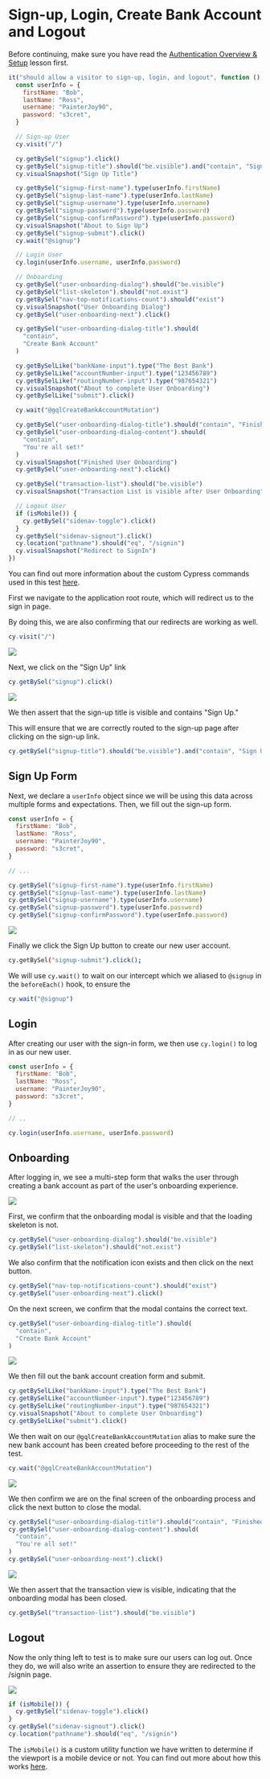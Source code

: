 # Sign-up, Login, Create Bank Account and Logout

Before continuing, make sure you have read the [Authentication Overview & Setup](Authentication%20Overview%20&%20Setup%203f4e2a27b6434a27bdadcd217d85397b.md) lesson first.

```js
it("should allow a visitor to sign-up, login, and logout", function () {
  const userInfo = {
    firstName: "Bob",
    lastName: "Ross",
    username: "PainterJoy90",
    password: "s3cret",
  }

  // Sign-up User
  cy.visit("/")

  cy.getBySel("signup").click()
  cy.getBySel("signup-title").should("be.visible").and("contain", "Sign Up")
  cy.visualSnapshot("Sign Up Title")

  cy.getBySel("signup-first-name").type(userInfo.firstName)
  cy.getBySel("signup-last-name").type(userInfo.lastName)
  cy.getBySel("signup-username").type(userInfo.username)
  cy.getBySel("signup-password").type(userInfo.password)
  cy.getBySel("signup-confirmPassword").type(userInfo.password)
  cy.visualSnapshot("About to Sign Up")
  cy.getBySel("signup-submit").click()
  cy.wait("@signup")

  // Login User
  cy.login(userInfo.username, userInfo.password)

  // Onboarding
  cy.getBySel("user-onboarding-dialog").should("be.visible")
  cy.getBySel("list-skeleton").should("not.exist")
  cy.getBySel("nav-top-notifications-count").should("exist")
  cy.visualSnapshot("User Onboarding Dialog")
  cy.getBySel("user-onboarding-next").click()

  cy.getBySel("user-onboarding-dialog-title").should(
    "contain",
    "Create Bank Account"
  )

  cy.getBySelLike("bankName-input").type("The Best Bank")
  cy.getBySelLike("accountNumber-input").type("123456789")
  cy.getBySelLike("routingNumber-input").type("987654321")
  cy.visualSnapshot("About to complete User Onboarding")
  cy.getBySelLike("submit").click()

  cy.wait("@gqlCreateBankAccountMutation")

  cy.getBySel("user-onboarding-dialog-title").should("contain", "Finished")
  cy.getBySel("user-onboarding-dialog-content").should(
    "contain",
    "You're all set!"
  )
  cy.visualSnapshot("Finished User Onboarding")
  cy.getBySel("user-onboarding-next").click()

  cy.getBySel("transaction-list").should("be.visible")
  cy.visualSnapshot("Transaction List is visible after User Onboarding")

  // Logout User
  if (isMobile()) {
    cy.getBySel("sidenav-toggle").click()
  }
  cy.getBySel("sidenav-signout").click()
  cy.location("pathname").should("eq", "/signin")
  cy.visualSnapshot("Redirect to SignIn")
})
```

You can find out more information about the custom Cypress commands used in this test [here](https://www.notion.so/RWA-Custom-Cypress-Commands-Tasks-Functions-5efc9089b2184a22910b5532796a65dd).

First we navigate to the application root route, which will redirect us to the sign in page.

By doing this, we are also confirming that our redirects are working as well.

```js
cy.visit("/")
```

![](/images/real-world-examples/authentication/sign-up-login-create-bank-account-and-logout/Screen_Shot_2021-06-28_at_2.19.09_PM.png)

Next, we click on the "Sign Up" link

```js
cy.getBySel("signup").click()
```

![](/images/real-world-examples/authentication/sign-up-login-create-bank-account-and-logout/Screen_Shot_2021-06-28_at_2.20.07_PM.png)

We then assert that the sign-up title is visible and contains "Sign Up."

This will ensure that we are correctly routed to the sign-up page after clicking on the sign-up link.

```js
cy.getBySel("signup-title").should("be.visible").and("contain", "Sign Up")
```

## Sign Up Form

Next, we declare a `userInfo` object since we will be using this data across multiple forms and expectations. Then, we fill out the sign-up form.

```js
const userInfo = {
  firstName: "Bob",
  lastName: "Ross",
  username: "PainterJoy90",
  password: "s3cret",
}

// ...

cy.getBySel("signup-first-name").type(userInfo.firstName)
cy.getBySel("signup-last-name").type(userInfo.lastName)
cy.getBySel("signup-username").type(userInfo.username)
cy.getBySel("signup-password").type(userInfo.password)
cy.getBySel("signup-confirmPassword").type(userInfo.password)
```

![](/images/real-world-examples/authentication/sign-up-login-create-bank-account-and-logout/Screen_Shot_2021-06-28_at_2.21.41_PM.png)

Finally we click the Sign Up button to create our new user account.

```bash
cy.getBySel("signup-submit").click();
```

We will use `cy.wait()` to wait on our intercept which we aliased to `@signup` in the `beforeEach()` hook, to ensure the

```js
cy.wait("@signup")
```

## Login

After creating our user with the sign-in form, we then use `cy.login()` to log in as our new user.

```js
const userInfo = {
  firstName: "Bob",
  lastName: "Ross",
  username: "PainterJoy90",
  password: "s3cret",
}

// ..

cy.login(userInfo.username, userInfo.password)
```

## Onboarding

After logging in, we see a multi-step form that walks the user through creating a bank account as part of the user's onboarding experience.

![](/images/real-world-examples/authentication/sign-up-login-create-bank-account-and-logout/Screen_Shot_2021-09-14_at_9.30.15_AM.png)

First, we confirm that the onboarding modal is visible and that the loading skeleton is not.

```js
cy.getBySel("user-onboarding-dialog").should("be.visible")
cy.getBySel("list-skeleton").should("not.exist")
```

We also confirm that the notification icon exists and then click on the next button.

```js
cy.getBySel("nav-top-notifications-count").should("exist")
cy.getBySel("user-onboarding-next").click()
```

On the next screen, we confirm that the modal contains the correct text.

```js
cy.getBySel("user-onboarding-dialog-title").should(
  "contain",
  "Create Bank Account"
)
```

![](/images/real-world-examples/authentication/sign-up-login-create-bank-account-and-logout/Screen_Shot_2021-09-14_at_9.31.30_AM.png)

We then fill out the bank account creation form and submit.

```js
cy.getBySelLike("bankName-input").type("The Best Bank")
cy.getBySelLike("accountNumber-input").type("123456789")
cy.getBySelLike("routingNumber-input").type("987654321")
cy.visualSnapshot("About to complete User Onboarding")
cy.getBySelLike("submit").click()
```

We then wait on our `@gqlCreateBankAccountMutation` alias to make sure the new bank account has been created before proceeding to the rest of the test.

```js
cy.wait("@gqlCreateBankAccountMutation")
```

![](/images/real-world-examples/authentication/sign-up-login-create-bank-account-and-logout/Screen_Shot_2021-09-14_at_9.32.01_AM.png)

We then confirm we are on the final screen of the onboarding process and click the next button to close the modal.

```js
cy.getBySel("user-onboarding-dialog-title").should("contain", "Finished")
cy.getBySel("user-onboarding-dialog-content").should(
  "contain",
  "You're all set!"
)
cy.getBySel("user-onboarding-next").click()
```

![](/images/real-world-examples/authentication/sign-up-login-create-bank-account-and-logout/Screen_Shot_2021-09-14_at_9.32.22_AM.png)

We then assert that the transaction view is visible, indicating that the onboarding modal has been closed.

```js
cy.getBySel("transaction-list").should("be.visible")
```

## Logout

Now the only thing left to test is to make sure our users can log out. Once they do, we will also write an assertion to ensure they are redirected to the /signin page.

![](/images/real-world-examples/authentication/sign-up-login-create-bank-account-and-logout/Screen_Shot_2021-06-28_at_2.36.27_PM.png)

```js
if (isMobile()) {
  cy.getBySel("sidenav-toggle").click()
}
cy.getBySel("sidenav-signout").click()
cy.location("pathname").should("eq", "/signin")
```

The `isMobile()` is a custom utility function we have written to determine if the viewport is a mobile device or not. You can find out more about how this works [here](https://www.notion.so/RWA-Custom-Cypress-Commands-Tasks-Functions-5efc9089b2184a22910b5532796a65dd).

